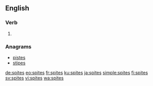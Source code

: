 ==English==

===Verb===
{{head|en}}

# {{en-third-person singular of|spite}}

===Anagrams===
* [[pistes#English|pistes]]
* [[stipes#English|stipes]]

[[de:spites]]
[[eo:spites]]
[[fr:spites]]
[[ku:spites]]
[[ja:spites]]
[[simple:spites]]
[[fi:spites]]
[[sv:spites]]
[[vi:spites]]
[[wa:spites]]
